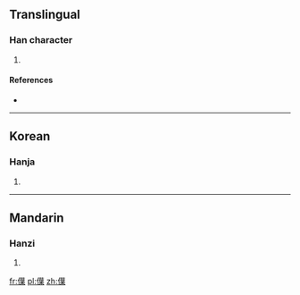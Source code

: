 ==Translingual==

===Han character===
{{Han char|rn=9|rad=人|as=12|sn=14|four=|canj=人廿心木 (OTPD)|ids=⿰[[亻]][[葉]]}}

# {{defn|Han|sort=人12}}

====References====
* {{Han ref|kx=0118.080|dkj=01160|dj=0250.190|hdz=10217.080|uh=50F7|ud=20727}}

----

==Korean==

===Hanja===
{{ko-hanja|hangeul=엽|rv=yeop|mr=yŏp|y=yep}}

# {{defn|lang=ko|sort=人12}}

----

==Mandarin==

===Hanzi===
{{cmn-hanzi|pin=[[yè]] ([[ye4]])|wg=yeh<sup>4</sup>}}

# {{defn|lang=cmn|sort=人12}}

[[fr:僷]]
[[pl:僷]]
[[zh:僷]]